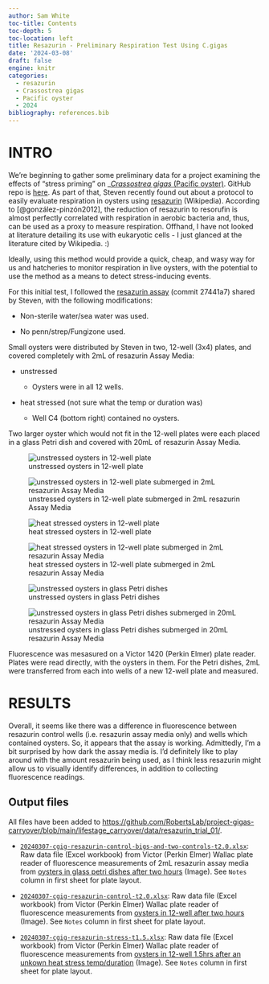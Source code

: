 ```yaml
---
author: Sam White
toc-title: Contents
toc-depth: 5
toc-location: left
title: Resazurin - Preliminary Respiration Test Using C.gigas
date: '2024-03-08'
draft: false
engine: knitr
categories: 
  - resazurin
  - Crassostrea gigas
  - Pacific oyster
  - 2024
bibliography: references.bib
---
```


# INTRO

We're beginning to gather some preliminary data for a project examining the effects of "stress priming" on \_[*Crassostrea gigas* (Pacific oyster)](http://en.wikipedia.org/wiki/Pacific_oyster). GitHub repo is [here](https://github.com/RobertsLab/project-gigas-carryover). As part of that, Steven recently found out about a protocol to easily evaluate respiration in oysters using [resazurin](https://en.wikipedia.org/wiki/Resazurin) (Wikipedia). According to [@gonzález-pinzón2012], the reduction of resazurin to resorufin is almost perfectly correlated with respiration in aerobic bacteria and, thus, can be used as a proxy to measure respiration. Offhand, I have not looked at literature detailing its use with eukaryotic cells - I just glanced at the literature cited by Wikipedia. :)

Ideally, using this method would provide a quick, cheap, and wasy way for us and hatcheries to monitor respiration in live oysters, with the potential to use the method as a means to detect stress-inducing events.

For this initial test, I followed the [resazurin assay](https://github.com/RobertsLab/project-gigas-carryover/blob/27441a713dfe68578758103bb82dd4dca4b4c091/protocols/Resazurin-assay.md) (commit 27441a7) shared by Steven, with the following modifications:

- Non-sterile water/sea water was used.

- No penn/strep/Fungizone used.

Small oysters were distributed by Steven in two, 12-well (3x4) plates, and covered completely with 2mL of resazurin Assay Media:

- unstressed

  - Oysters were in all 12 wells.

- heat stressed (not sure what the temp or duration was)

  - Well C4 (bottom right) contained no oysters.

Two larger oyster which would not fit in the 12-well plates were each placed in a glass Petri dish and covered with 20mL of resazurin Assay Media.


::: {layout-nrow="2"}
![unstressed oysters in 12-well plate](20240307-unstressed-oysters-plate_01.jpg)

![unstressed oysters in 12-well plate submerged in 2mL resazurin Assay Media](20240307-unstressed-oysters-plate_01-resazurin_2mL.jpg)

![heat stressed oysters in 12-well plate](20240307-hs-oysters-plate_01.jpg)

![heat stressed oysters in 12-well plate submerged in 2mL resazurin Assay Media](20240307-hs-oysters-plate_01-resazurin_2mL.jpg)

![unstressed oysters in glass Petri dishes](20240307-unstressed-oysters-dish_01.jpg)

![unstressed oysters in glass Petri dishes submerged in 20mL resazurin Assay Media](20240307-dish_01-resazurin_20mL.jpg)
:::

Fluorescence was mesasured on a Victor 1420 (Perkin Elmer) plate reader. Plates were read directly, with the oysters in them. For the Petri dishes, 2mL were transferred from each into wells of a new 12-well plate and measured.

# RESULTS

Overall, it seems like there was a difference in fluorescence between resazurin control wells (i.e. resazurin assay media only) and wells which contained oysters. So, it appears that the assay is working. Admittedly, I'm a bit surprised by how dark the assay media is. I'd definitely like to play around with the amount resazurin being used, as I think less resazurin might allow us to visually identify differences, in addition to collecting fluorescence readings.

## Output files

All files have been added to [https://github.com/RobertsLab/project-gigas-carryover/blob/main/lifestage_carryover/data/resazurin_trial_01/](https://github.com/RobertsLab/project-gigas-carryover/blob/main/lifestage_carryover/data/resazurin_trial_01/).

- [`20240307-cgig-resazurin-control-bigs-and-two-controls-t2.0.xlsx`](https://github.com/RobertsLab/project-gigas-carryover/edit/main/lifestage_carryover/data/resazurin_trial_01/20240307-cgig-resazurin-control-bigs-and-two-controls-t2.0.xlsx): Raw data file (Excel workbook) from Victor (Perkin Elmer) Wallac plate reader of fluorescence measurements of 2mL resazurin assay media from [oysters in glass petri dishes after two hours](full.png) (Image). See `Notes` column in first sheet for plate layout.

- [`20240307-cgig-resazurin-control-t2.0.xlsx`](https://github.com/RobertsLab/project-gigas-carryover/edit/main/lifestage_carryover/data/resazurin_trial_01/20240307-cgig-resazurin-control-t2.0.xlsx): Raw data file (Excel workbook) from Victor (Perkin Elmer) Wallac plate reader of fluorescence measurements from [oysters in 12-well after two hours](control_p1.png) (Image). See `Notes` column in first sheet for plate layout.

- [`20240307-cgig-resazurin-stress-t1.5.xlsx`](https://github.com/RobertsLab/project-gigas-carryover/edit/main/lifestage_carryover/data/resazurin_trial_01/20240307-cgig-resazurin-stress-t1.5.xlsx): Raw data file (Excel workbook) from Victor (Perkin Elmer) Wallac plate reader of fluorescence measurements from [oysters in 12-well 1.5hrs after an unkown heat stress temp/duration](stress.png) (Image). See `Notes` column in first sheet for plate layout.